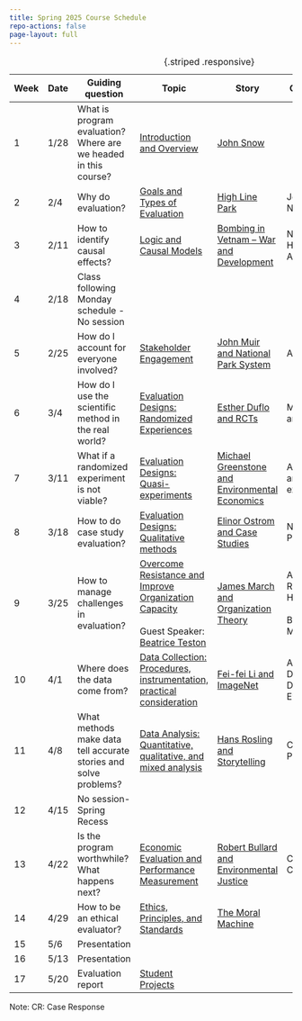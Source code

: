 ```yaml
---
title: Spring 2025 Course Schedule
repo-actions: false
page-layout: full
---
```


| Week | Date   | Guiding question   | Topic     | Story    | Case Study    | Assignment    |
|---|---|-----------|-----------|-----------|-----------|---|
|  1  | 1/28  | What is program evaluation? Where are we headed in this course? | [Introduction and Overview](lecture1.qmd) | [John Snow](/stories/john-snow-and-evidence-based-analysis.qmd) |                                        |               |
|  2  | 2/4 | Why do evaluation?      | [Goals and Types of Evaluation](lecture2.qmd)  | [High Line Park](/stories/high-line-park.qmd)    |  Jobs Plus in NYC | CR1  |
|  3  | 2/11 | How to identify causal effects?        | [Logic and Causal Models](lecture3.qmd)  | [Bombing in Vetnam -- War and Development](/stories/bombing-in-vietnam-war-and-development.qmd)     | Northwest Housing Alternatives | CR2 |
|  4  | 2/18 | Class following Monday schedule - No session |  | |  |   |        
|  5  | 2/25 | How do I account for everyone involved? | [Stakeholder Engagement](lecture4.qmd)  | [John Muir and National Park System](/stories/john-muir-and-national-park.qmd)     | ARPA-E |  CR3 |
|  6  | 3/4 | How do I use the scientific method in the real world?   | [Evaluation Designs: Randomized Experiences](lecture5.qmd)  | [Esther Duflo and RCTs](/stories/esther-duflo-and-rcts.qmd)     | Microfinance and RCT  | CR4 |
|  7  | 3/11 | What if a randomized experiment is not viable?   | [Evaluation Designs: Quasi-experiments](lecture6.qmd)  |  [Michael Greenstone and Environmental Economics](/stories/michael-greenstone-and-environmental-economics.qmd)    | Air Quality and Life-expectancy  | CR5  |
|  8  | 3/18 | How to do case study evaluation?   | [Evaluation Designs: Qualitative methods](lecture7.qmd)  | [Elinor Ostrom and Case Studies](/stories/elinor-ostrom-and-case-studies.qmd) | NYC T&G Programs  |  CR6 |
|  9  | 3/25 | How to manage challenges in evaluation?   | [Overcome Resistance and Improve Organization Capacity](lecture8.qmd)<br><br>Guest Speaker: [Beatrice Teston](/speakers/beatrice-teston.qmd) | [James March and Organization Theory](/stories/james-march-and-organization-theory.qmd) | American Red Cross Haiti Relief<br><br> By Cristian Morales  | CR7 |
|  10  | 4/1 | Where does the data come from?   | [Data Collection: Procedures, instrumentation, practical consideration](lecture9.qmd)  | [Fei-fei Li and ImageNet](/stories/feifei-li-imagenet-and-ai-revolution.qmd)   | AI and Big Data in Development Evaluation | CR8 |
|  11  | 4/8 |  What methods make data tell accurate stories and solve problems?  | [Data Analysis: Quantitative, qualitative, and mixed analysis](lecture10.qmd)  | [Hans Rosling and Storytelling](/stories/hans-rosling-data-visualization-and-storystelling.qmd)  | CUNY SEEK Program | CR9 |
|  12  | 4/15 | No session-Spring Recess   |   |   |  |  |
|  13  | 4/22 | Is the program worthwhile? What happens next?   | [Economic Evaluation and Performance Measurement](lecture11.qmd)  | [Robert Bullard and Environmental Justice](/stories/robert-bullard-and-environmental-justice.qmd)  | CBA of EPA Clean Air Act | Proposal, CR10 |
|  14  | 4/29 | How to be an ethical evaluator?   | [Ethics, Principles, and Standards](lecture12.qmd)  | [The Moral Machine](/stories/the-moral-machine-and-ethics.qmd)  |  |  |
|  15  | 5/6 | Presentation   |   |   |  |  |
|  16  | 5/13 | Presentation   |   |   |  |  |
|  17  | 5/20 | Evaluation report   | [Student Projects](students.qmd)  |   |  |  |

: {.striped .responsive}

Note: CR: Case Response

:::{.content-hidden}
:::

